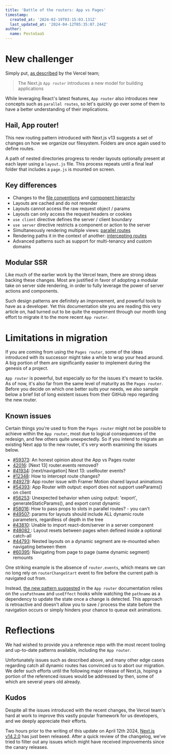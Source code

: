 ```yaml
---
title: 'Battle of the routers: App vs Pages'
timestamp:
  created_at: '2024-02-19T03:15:03.131Z'
  last_updated_at: '2024-04-12T05:35:07.244Z'
author:
  name: PestoSaaS
---
```


# New challenger

Simply put, [as described](https://nextjs.org/docs/app) by the Vercel team;

> The Next.js `App router` introduces a new model for building applications

While leveraging React's latest features, `App router` also introduces new concepts such as `parallel routes`, so let's quickly go over some of them to have a better understanding of their implications. 

## Hail, App router!

This new routing pattern introduced with Next.js v13 suggests a set of changes on how we organize our filesystem. Folders are once again used to define routes.

A path of nested directories progress to render layouts optionally present at each layer using a `layout.js` file. This process repeats until a final leaf folder that includes a `page.js` is mounted on screen.

## Key differences

- Changes to the [file conventions](https://nextjs.org/docs/app/building-your-application/routing#file-conventions) and [component hierarchy](https://nextjs.org/docs/app/building-your-application/routing#component-hierarchy)
- Layouts are cached and do not rerender
- Layouts cannot access the raw request object / params
- Layouts can only access the request headers or cookies
- `use client` directive defines the server / client boundary
- `use server` directive restricts a component or action to the server
- Simultaneously rendering multiple views: [parallel routes](https://nextjs.org/docs/app/building-your-application/routing#component-hierarchy)
- Rendering paths it in the context of another: [intercepting routes](https://nextjs.org/docs/app/building-your-application/routing/intercepting-routes)
- Advanced patterns such as support for multi-tenancy and custom domains

## Modular SSR

Like much of the earlier work by the Vercel team, there are strong ideas backing these changes. Most are justified in favor of adopting a modular take on server side rendering, in order to fully leverage the power of server actions and components. 

Such design patterns are definitely an improvement, and powerful tools to have as a developer. Yet this documentation site you are reading this very article on, had turned out to be quite the experiment through our month long effort to migrate it to the more recent `App router`.

# Limitations in migration

If you are coming from using the `Pages router`, some of the ideas introduced with its successor might take a while to wrap your head around. A big portion of them are significantly easier to implement during the genesis of a project. 

`App router` is powerful, but especially so for the issues it's meant to tackle. As of now, it's also far from the same level of maturity as the `Pages router`. Before you decide on which one better suits your needs, we also sample below a brief list of long existent issues from their GitHub repo regarding the new router. 

## Known issues

Certain things you're used to from the `Pages router` might not be possible to achieve within the `App router`, most due to logical consequences of the redesign, and few others quite unexpectedly. So if you intend to migrate an existing Next app to the new router, it's very worth examining the issues below. 

- [#59373](https://github.com/vercel/next.js/discussions/59373): An honest opinion about the App vs Pages router 
- [42016](https://github.com/vercel/next.js/discussions/42016): [Next 13] router.events removed?
- [#41934](https://github.com/vercel/next.js/discussions/41934): \[next/navigation] Next 13: useRouter events?
- [#12348](https://github.com/vercel/next.js/discussions/12348): 
How to intercept route changes?
- [#49279](https://github.com/vercel/next.js/issues/49279): App router issue with Framer Motion shared layout animations 
- [#54393](https://github.com/vercel/next.js/issues/54393): App Router with output: export does not support useParams() on client
- [#56253](https://github.com/vercel/next.js/issues/56253): Unexpected behavior when using output: 'export', generateStaticParams(), and export const dynamic
- [#58016](https://github.com/vercel/next.js/discussions/58016): How to pass props to slots in parallel routes? - you can't
- [#49507](https://github.com/vercel/next.js/discussions/49507): params for layouts should include ALL dynamic route parameters, regardless of depth in the tree
- [#43810](https://github.com/vercel/next.js/issues/43810): Unable to import react-dom/server in a server component
- [#48082 ](https://github.com/vercel/next.js/issues/48082): Layout resets between pages when defined inside a optional catch-all 
- [#44793](https://github.com/vercel/next.js/issues/44793): Nested layouts on a dynamic segment are re-mounted when navigating between them
- [#60395](https://github.com/vercel/next.js/issues/60395): Navigating from page to page (same dynamic segment) remounts


One striking example is the absence of `router.events`, which means we can no long rely on `routerChangeStart` event to fire before the current path is navigated out from. 

Instead, [the new pattern suggested](https://nextjs.org/docs/app/api-reference/functions/use-router#router-events) in the `App router` documentation relies on the `usePathname` and `useEffect` hooks while watching the `pathname` as a dependency to update the state once a change is detected. This approach is retroactive and doesn't allow you to save / process the state before the navigation occurs or simply hinders your chance to queue exit animations. 

# Reflections

We had wished to provide you a reference repo with the most recent tooling and up-to-date patterns available, including the `App router`. 

Unfortunately issues such as described above, and many other edge cases regarding catch all dynamic routes has convinced us to abort our migration. We defer such efforts until the following major release of Next.js, hoping a portion of the referenced issues would be addressed by then, some of which are several years old already.

## Kudos

Despite all the issues introduced with the recent changes, the Vercel team's hard at work to improve this vastly popular framework for us developers, and we deeply appreciate their efforts.

Two hours prior to the writing of this update on April 12th 2024, [Next,js v14.2.0](https://github.com/vercel/next.js/releases/tag/v14.2.0) has just been released. After a quick review of the changelog, we've tried to filter out any issues which might have received improvements since the canary releases. 